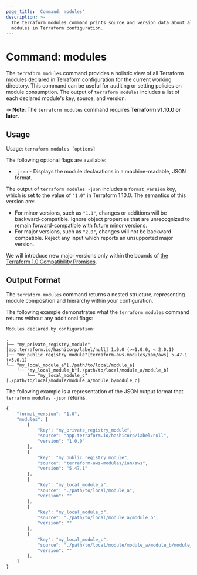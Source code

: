 ```yaml
---
page_title: 'Command: modules'
description: >-
  The terraform modules command prints source and version data about all declared
  modules in Terraform configuration.
---
```


# Command: modules

The `terraform modules` command provides a holistic view of all Terraform modules
declared in Terraform configuration for the current working directory.
This command can be useful for auditing or setting policies on module consumption.
The output of `terraform modules` includes a list of each declared module's
key, source, and version.

-> **Note**: The `terraform modules` command requires **Terraform v1.10.0 or later**.

## Usage

Usage: `terraform modules [options]`

The following optional flags are available:

- `-json` - Displays the module declarations in a machine-readable, JSON format.

The output of `terraform modules -json` includes a `format_version` key, which is set to the value of `"1.0"` in Terraform 1.10.0. The semantics of this version are:

- For minor versions, such as `"1.1"`, changes or additions will be backward-compatible.
  Ignore object properties that are unrecognized to remain forward-compatible
  with future minor versions.
- For major versions, such as `"2.0"`, changes will not be backward-compatible. Reject any input which reports an unsupported major version.

We will introduce new major versions only within the bounds of
[the Terraform 1.0 Compatibility Promises](/terraform/language/v1-compatibility-promises).

## Output Format

The `terraform modules` command returns a nested structure, representing module composition and hierarchy within your configuration.

The following example demonstrates what the `terraform modules` command returns without any additional flags:

```shell-session
Modules declared by configuration:

.
├── "my_private_registry_module"[app.terraform.io/hashicorp/label/null] 1.0.0 (>=1.0.0, < 2.0.1)
├── "my_public_registry_module"[terraform-aws-modules/iam/aws] 5.47.1 (>5.0.1)
└── "my_local_module_a"[./path/to/local/module_a]
    └── "my_local_module_b"[./path/to/local/module_a/module_b]
        └── "my_local_module_c"[./path/to/local/module/module_a/module_b/module_c]
```

The following example is a representation of the JSON output format that `terraform modules -json` returns.

```javascript
{
    "format_version": "1.0",
    "modules": [
        {
            "key": "my_private_registry_module",
            "source": "app.terraform.io/hashicorp/label/null",
            "version": "1.0.0"
        },
        {
            "key": "my_public_registry_module",
            "source": "terraform-aws-modules/iam/aws",
            "version": "5.47.1"
        },
        {
            "key": "my_local_module_a",
            "source": "./path/to/local/module_a",
            "version": ""
        },
        {
            "key": "my_local_module_b",
            "source": "./path/to/local/module_a/module_b",
            "version": ""
        },
        {
            "key": "my_local_module_c",
            "source": "./path/to/local/module/module_a/module_b/module_c",
            "version": ""
        },
    ]
}
```


